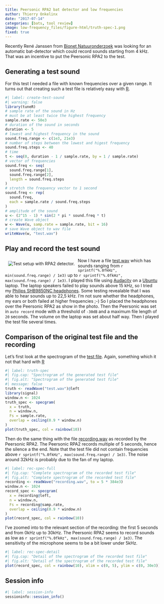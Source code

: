 ```yaml
---
title: Peersonic RPA2 bat detector and low frequencies
author: Thierry Onkelinx
date: "2017-07-14"
categories: [bats, tool review]
image: low-frequency_files/figure-html/truth-spec-1.png
fixed: true
---
```


Recently René Janssen from [
Bionet Natuuronderzoek<!-- spell-check: ignore -->
](http://www.bionetnatuur.eu/) was looking for an automatic bat-detector which could record sounds starting from 4 kHz.
That was an incentive to put the Peersonic RPA2 to the test.

## Generating a test sound

For this test I needed a file with known frequencies over a given range.
It turns out that creating such a test file is relatively easy with [R](https://www.r-project.org).

```r
#| label: create-test-sound
#| warning: false
library(tuneR)
# sample rate of the sound in Hz
# must be at least twice the highest frequency
sample.rate <- 50e3
# duration of the sound in seconds
duration <- 5
# lowest and highest frequency in the sound
sound.freq.range <- c(1e3, 21e3)
# number of steps between the lowest and higest frequency
sound.freq.steps <- 40
# time
t <- seq(0, duration - 1 / sample.rate, by = 1 / sample.rate)
# vector of frequencies
sound.freq <- seq(
  sound.freq.range[1], 
  sound.freq.range[2],
  length = sound.freq.steps
)
# stretch the frequency vector to 1 second
sound.freq <- rep(
  sound.freq,
  each = sample.rate / sound.freq.steps
)
# amplitude of the sound
u <- (2^15 - 1) * sin(2 * pi * sound.freq * t)
# create Wave object
w <- Wave(u, samp.rate = sample.rate, bit = 16)
# save Wave object to wav file
writeWave(w, "test.wav")
```

## Play and record the test sound

![Test setup with RPA2 detector.](peersonic-headphones.jpg){fig-alt="RPA2 detector with headphones mounted over the microphone." style="float: left; padding: 10px;"}
Now I have a file [test.wav](test.wav) which has sounds ranging from `r sprintf("%.0fkHz", min(sound.freq.range) / 1e3)` up to `r sprintf("%.0fkHz", max(sound.freq.range) / 1e3)`.
I played this file using [Audacity](http://www.audacityteam.org/) on a [Ubuntu](https://www.ubuntu.com) laptop.
The laptop speakers failed to play sounds above 15 kHz, so I tried my [
Philips SHB9850NC<!-- spell-check: ignore -->
headphones](http://www.philips.co.uk/c-p/SHB9850NC_00/wireless-noise-cancelling-headphones).
Some testing revealable that I was able to hear sounds up to 22,5 kHz.
I'm not sure whether the headphones, my ears or both failed at higher frequencies ;-)
So I placed the headphones over the Peersonic RPA2 as show in the photo.
Then the Peersonic was set in `auto record` mode with a threshold of `-30dB` and a maximum file length of `20` seconds.
The volume on the laptop was set about half way.
Then I played the test file several times.

## Comparison of the original test file and the recording

Let's first look at the spectrogram of the [test file](test.wav).
Again, something which it not that hard with [R](https://www.r-project.org)

```r
#| label: truth-spec
#| fig.cap: "Spectrogram of the generated test file"
#| fig.alt: "Spectrogram of the generated test file"
#| message: false
truth <- readWave("test.wav")@left
library(signal)
window.n <- 1024
truth_spec <- specgram(
  x = truth,
  n = window.n,
  Fs = sample.rate,
  overlap = ceiling(0.9 * window.n)
)
plot(truth_spec, col = rainbow(10))
```

Then do the same thing with the file [recording.wav](recording.wav) as recorded by the Peersonic RPA2.
The Peersonic RPA2 records multiple of 5 seconds, hence the silence a the end.
Note that the test file did not contain frequencies above `r sprintf("%.0fkHz", max(sound.freq.range) / 1e3)`.
The noise around 32kHz is probably due to the fan of my laptop.

```r
#| label: rec-spec-full
#| fig.cap: "Complete spectrogram of the recorded test file"
#| fig.alt: "Complete spectrogram of the recorded test file"
recording <- readWave("recording.wav", to = 5 * 384e3)
window.n <- 1024
record_spec <- specgram(
  x = recording@left,
  n = window.n,
  Fs = recording@samp.rate,
  overlap = ceiling(0.9 * window.n)
)
plot(record_spec, col = rainbow(10))
```

I've zoomed into to the relevant section of the recording: the first 5 seconds and from 0kHz up to 30kHz.
The Peersonic RPA2 seems to record sounds as low as `r sprintf("%.0fkHz", max(sound.freq.range) / 1e3)`.
The sensitivity of the microphone seems to be a bit lower under 5kHz.

```r
#| label: rec-spec-detail
#| fig.cap: "Detail of the spectrogram of the recorded test file"
#| fig.alt: "Detail of the spectrogram of the recorded test file"
plot(record_spec, col = rainbow(10), xlim = c(0, 5), ylim = c(0, 30e3))
```

## Session info

```r
#| label: session-info
sessioninfo::session_info()
```
